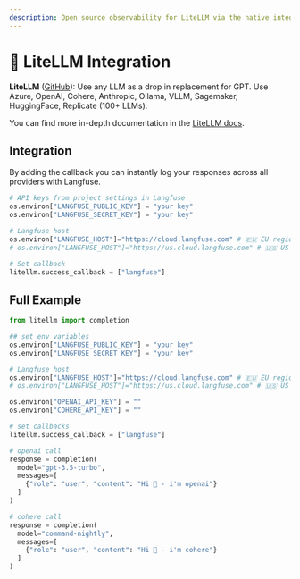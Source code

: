 ```yaml
---
description: Open source observability for LiteLLM via the native integration. Automatically capture detailed traces and metrics for every request.
---
```


# 🚅 LiteLLM Integration

**LiteLLM** ([GitHub](https://github.com/BerriAI/litellm)): Use any LLM as a drop in replacement for GPT. Use Azure, OpenAI, Cohere, Anthropic, Ollama, VLLM, Sagemaker, HuggingFace, Replicate (100+ LLMs).

You can find more in-depth documentation in the [LiteLLM docs](https://litellm.vercel.app/docs/observability/langfuse_integration).

## Integration

By adding the callback you can instantly log your responses across all providers with Langfuse.

```python filename="main.py"
# API keys from project settings in Langfuse
os.environ["LANGFUSE_PUBLIC_KEY"] = "your key"
os.environ["LANGFUSE_SECRET_KEY"] = "your key"

# Langfuse host
os.environ["LANGFUSE_HOST"]="https://cloud.langfuse.com" # 🇪🇺 EU region
# os.environ["LANGFUSE_HOST"]="https://us.cloud.langfuse.com" # 🇺🇸 US region

# Set callback
litellm.success_callback = ["langfuse"]
```

## Full Example

```python filename="main.py"
from litellm import completion

## set env variables
os.environ["LANGFUSE_PUBLIC_KEY"] = "your key"
os.environ["LANGFUSE_SECRET_KEY"] = "your key"

# Langfuse host
os.environ["LANGFUSE_HOST"]="https://cloud.langfuse.com" # 🇪🇺 EU region
# os.environ["LANGFUSE_HOST"]="https://us.cloud.langfuse.com" # 🇺🇸 US region

os.environ["OPENAI_API_KEY"] = ""
os.environ["COHERE_API_KEY"] = ""

# set callbacks
litellm.success_callback = ["langfuse"]

# openai call
response = completion(
  model="gpt-3.5-turbo",
  messages=[
    {"role": "user", "content": "Hi 👋 - i'm openai"}
  ]
)

# cohere call
response = completion(
  model="command-nightly",
  messages=[
    {"role": "user", "content": "Hi 👋 - i'm cohere"}
  ]
)
```

